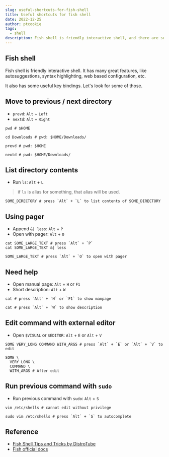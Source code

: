 ```yaml
---
slug: useful-shortcuts-for-fish-shell
title: Useful shortcuts for fish shell
date: 2022-12-25
author: ptcookie
tags:
  - shell
description: Fish shell is friendly interactive shell, and there are some useful keyboard shortcuts.
---
```


## Fish shell

Fish shell is friendly interactive shell.
It has many great features, like autosuggestions, syntax highlighting, web based configuration, etc.

It also has some useful key bindings. Let's look for some of those.

## Move to previous / next directory

- `prevd`: `Alt` + `Left`
- `nextd`: `Alt` + `Right`

```shell
pwd # $HOME

cd Downloads # pwd: $HOME/Downloads/

prevd # pwd: $HOME

nextd # pwd: $HOME/Downloads/
```

## List directory contents

- Run `ls`: `Alt` + `L`

> if `ls` is alias for something, that alias will be used.

```shell
SOME_DIRECTORY # press `Alt` + `L` to list contents of SOME_DIRECTORY
```

## Using pager

- Append `&| less`: `Alt` + `P`
- Open with pager: `Alt` + `O`

```shell
cat SOME_LARGE_TEXT # press `Alt` + `P`
cat SOME_LARGE_TEXT &| less

SOME_LARGE_TEXT # press `Alt` + `O` to open with pager
```

## Need help

- Open manual page: `Alt` + `H` or `F1`
- Short description: `Alt` + `W`

```shell
cat # press `Alt` + `H` or `F1` to show manpage

cat # press `Alt` + `W` to show description
```

## Edit command with external editor

- Open `$VISUAL` or `$EDITOR`: `Alt` + `E` or `Alt` + `V`

```shell
SOME VERY_LONG COMMAND WITH_ARGS # press `Alt` + `E` or `Alt` + `V` to edit

SOME \
  VERY_LONG \
  COMMAND \
  WITH_ARGS # After edit
```

## Run previous command with `sudo`

- Run previous command with `sudo`: `Alt` + `S`

```shell
vim /etc/shells # cannot edit without privilege

sudo vim /etc/shells # press `Alt` + `S` to autocomplete
```

## Reference
- [Fish Shell Tips and Tricks by DistroTube](https://youtu.be/8GN9D-OnG-A)
- [Fish official docs](https://fishshell.com/docs/current/interactive.html#shared-bindings)

